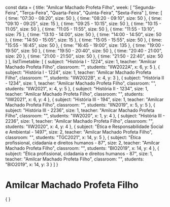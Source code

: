 const data = {
  title: "Amilcar Machado Profeta Filho",
  week: [
    "Segunda-Feira",
    "Terça-Feira",
    "Quarta-Feira",
    "Quinta-Feira",
    "Sexta-Feira"
  ],
  time: [
    {
      time: "07:30 - 08:20",
      size: 50
    },
    {
      time: "08:20 - 09:10",
      size: 50
    },
    {
      time: "09:10 - 09:25",
      size: 15
    },
    {
      time: "09:25 - 10:15",
      size: 50
    },
    {
      time: "10:15 - 11:05",
      size: 50
    },
    {
      time: "11:05 - 11:55",
      size: 50
    },
    {
      time: "11:55 - 13:10",
      size: 75
    },
    {
      time: "13:10 - 14:00",
      size: 50
    },
    {
      time: "14:00 - 14:50",
      size: 50
    },
    {
      time: "14:50 - 15:05",
      size: 15
    },
    {
      time: "15:05 - 15:55",
      size: 50
    },
    {
      time: "15:55 - 16:45",
      size: 50
    },
    {
      time: "16:45 - 19:00",
      size: 135
    },
    {
      time: "19:00 - 19:50",
      size: 50
    },
    {
      time: "19:50 - 20:40",
      size: 50
    },
    {
      time: "20:40 - 21:00",
      size: 20
    },
    {
      time: "21:00 - 21:50",
      size: 50
    },
    {
      time: "21:50 - 22:40",
      size: 50
    }
  ],
  listTimetable: [
    {
      subject: "História I - 1224",
      size: 1,
      teacher: "Amilcar Machado Profeta Filho",
      classroom: "",
      students: "IIW2022A",
      x: 6,
      y: 5
    },
    {
      subject: "História I - 1224",
      size: 1,
      teacher: "Amilcar Machado Profeta Filho",
      classroom: "",
      students: "IIW2022B",
      x: 4,
      y: 3
    },
    {
      subject: "História II - 1234",
      size: 1,
      teacher: "Amilcar Machado Profeta Filho",
      classroom: "",
      students: "IIW2021",
      x: 4,
      y: 5
    },
    {
      subject: "História II - 1234",
      size: 1,
      teacher: "Amilcar Machado Profeta Filho",
      classroom: "",
      students: "IIW2021",
      x: 6,
      y: 4
    },
    {
      subject: "História III - 194",
      size: 1,
      teacher: "Amilcar Machado Profeta Filho",
      classroom: "",
      students: "IIN2019",
      x: 5,
      y: 5
    },
    {
      subject: "História III - 2236",
      size: 1,
      teacher: "Amilcar Machado Profeta Filho",
      classroom: "",
      students: "IIW2020",
      x: 1,
      y: 4
    },
    {
      subject: "História III - 2236",
      size: 1,
      teacher: "Amilcar Machado Profeta Filho",
      classroom: "",
      students: "IIW2020",
      x: 4,
      y: 4
    },
    {
      subject: "Ética e Responsabilidade Social e Ambiental - 1497",
      size: 2,
      teacher: "Amilcar Machado Profeta Filho",
      classroom: "",
      students: "TGC2021",
      x: 14,
      y: 5
    },
    {
      subject: "Ética profissional, cidadania e direitos humanos - 87",
      size: 2,
      teacher: "Amilcar Machado Profeta Filho",
      classroom: "",
      students: "BIO2019",
      x: 14,
      y: 4
    },
    {
      subject: "Ética profissional, cidadania e direitos humanos - 87",
      size: 1,
      teacher: "Amilcar Machado Profeta Filho",
      classroom: "",
      students: "BIO2019",
      x: 14,
      y: 3
    }
  ]
}

# Amilcar Machado Profeta Filho

<div>
    {
        <Grid
            title={data.title}
            weekDays={data.week}
            time={data.time}
            listClasses={data.listTimetable}
        />
    }
</div>